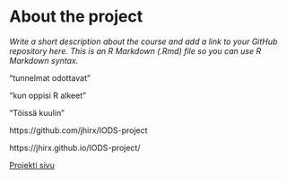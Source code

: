 
# About the project

*Write a short description about the course and add a link to your GitHub repository here. This is an R Markdown (.Rmd) file so you can use R Markdown syntax.*

"tunnelmat odottavat"

"kun oppisi R alkeet"

"Töissä kuulin"


https://github.com/jhirx/IODS-project

https://jhirx.github.io/IODS-project/

[Projekti sivu](https://jhirx.github.io/IODS-project/)